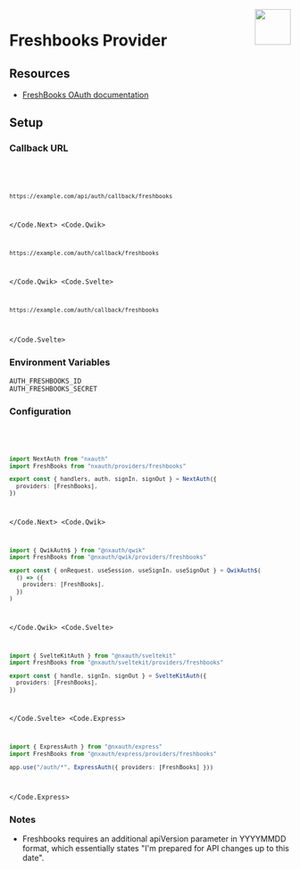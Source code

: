 
<img align="right" src="/img/providers/freshbooks.svg" height="64" width="64" />

# Freshbooks Provider

## Resources

- [FreshBooks OAuth documentation](https://developer.freshbooks.com/docs/places-api/authentication/#web-applications)

## Setup

### Callback URL

<Code>
  <Code.Next>

```bash
https://example.com/api/auth/callback/freshbooks
```

  </Code.Next>
  <Code.Qwik>

```bash
https://example.com/auth/callback/freshbooks
```

  </Code.Qwik>
  <Code.Svelte>

```bash
https://example.com/auth/callback/freshbooks
```

  </Code.Svelte>
</Code>

### Environment Variables

```
AUTH_FRESHBOOKS_ID
AUTH_FRESHBOOKS_SECRET
```

### Configuration

<Code>
  <Code.Next>

```ts filename="/auth.ts"
import NextAuth from "nxauth"
import FreshBooks from "nxauth/providers/freshbooks"

export const { handlers, auth, signIn, signOut } = NextAuth({
  providers: [FreshBooks],
})
```

  </Code.Next>
  <Code.Qwik>
  
```ts filename="/src/routes/plugin@nxauth.ts"
import { QwikAuth$ } from "@nxauth/qwik"
import FreshBooks from "@nxauth/qwik/providers/freshbooks"

export const { onRequest, useSession, useSignIn, useSignOut } = QwikAuth$(
  () => ({
    providers: [FreshBooks],
  })
)
```

  </Code.Qwik>
  <Code.Svelte>

```ts filename="/src/auth.ts"
import { SvelteKitAuth } from "@nxauth/sveltekit"
import FreshBooks from "@nxauth/sveltekit/providers/freshbooks"

export const { handle, signIn, signOut } = SvelteKitAuth({
  providers: [FreshBooks],
})
```

  </Code.Svelte>
  <Code.Express>

```ts filename="/src/app.ts"
import { ExpressAuth } from "@nxauth/express"
import FreshBooks from "@nxauth/express/providers/freshbooks"

app.use("/auth/*", ExpressAuth({ providers: [FreshBooks] }))
```

  </Code.Express>
</Code>

### Notes

- Freshbooks requires an additional apiVersion parameter in YYYYMMDD format, which essentially states "I'm prepared for API changes up to this date".
